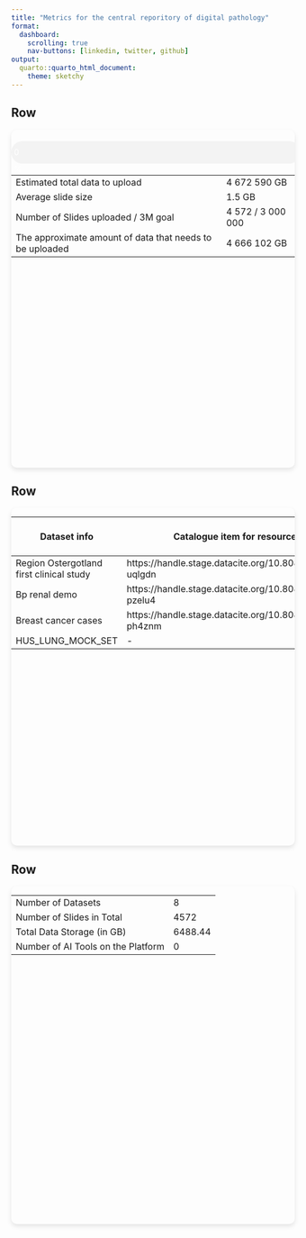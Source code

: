 ```yaml
---
title: "Metrics for the central reporitory of digital pathology"
format: 
  dashboard:
    scrolling: true
    nav-buttons: [linkedin, twitter, github]
output:
  quarto::quarto_html_document:
    theme: sketchy
---
```


##  Row {height=50%}
::: {.card title="Progress Bar"}
```{=html}
<head>
    <meta charset="UTF-8">
    <meta name="viewport" content="width=device-width, initial-scale=1.0">
</head>
<body>
    <div class="progress-container">
        <div class="progress-bar" id="progress-bar">0%</div>
    </div>
    <table>
        <tr>
            <td>Estimated total data to upload</td>
            <td>4 672 590 GB</td>
        </tr>
        <tr>
            <td>Average slide size</td>
            <td>1.5 GB</td>
        </tr>
        <tr>
            <td>Number of Slides uploaded / 3M goal</td>
            <td>4 572 / 3 000 000</td>
        </tr>
        <tr>
            <td>The approximate amount of data that needs to be uploaded</td>
            <td>4 666 102 GB</td>
        </tr>
    </table>
    <script>
        const totalSlides = 3000000;
        const currentSlides = 38570;
        const progressPercentage = (currentSlides / totalSlides) * 100;
        const progressBar = document.getElementById('progress-bar');
        progressBar.style.width = progressPercentage + '%';
        progressBar.textContent = progressPercentage.toFixed(2) + '%';
    </script>
</body>
```
:::


##  Row {height=50%}
::: {.card title="Datasets"}
```{=html}
<table>
  <thead>
    <tr>
      <th>Dataset info</th>
      <th>Catalogue item for resource</th>
      <th>Number of slides</th>
    </tr>
  </thead>
  <tbody>
    <tr>
      <td>Region Ostergotland first clinical study</td>
      <td>https://handle.stage.datacite.org/10.80869/uwsu-uqlgdn</td>
      <td>76 (+361)</td>
    </tr>
    <tr>
      <td>Bp renal demo</td>
      <td>https://handle.stage.datacite.org/10.80869/cw8i-pzelu4</td>
      <td>26</td>
    </tr>
    <tr>
      <td>Breast cancer cases</td>
      <td>https://handle.stage.datacite.org/10.80869/jkju-ph4znm</td>
      <td>590</td>
    </tr>
    <tr>
      <td>HUS_LUNG_MOCK_SET</td>
      <td>-</td>
      <td>46</td>
    </tr>
  </tbody>
</table>
```
:::

##  Row {height=50%}
::: {.card title="Numbers"}
```{=html}
<table>
    <tr>
      <td>Number of Datasets</td>
      <td>8</td>
    </tr>
    <tr>
      <td>Number of Slides in Total</td>
      <td>4572</td>
    </tr>
    <tr>
      <td>Total Data Storage (in GB)</td>
      <td>6488.44</td>
    </tr>
    <tr>
      <td>Number of AI Tools on the Platform</td>
      <td>0</td>
    </tr>
</table>
```
:::

<style>
  .progress-container {
    width: 100%;
    background-color: #f3f3f3;
    border-radius: 25px;
    padding: 5px;
    margin: 20px 0;
  }
  .progress-bar {
    width: 0;
    height: 30px;
    background-color: #4caf50;
    border-radius: 25px;
    text-align: center;
    line-height: 30px;
    color: white;
    transition: width 0.5s;
  }
  .dashboard {
    display: flex;
    justify-content: space-around;
    flex-wrap: wrap;
  }
  .card {
    height: 600px;
    margin-bottom: 20px;
    box-shadow: 0 4px 8px rgba(0, 0, 0, 0.1);
    border-radius: 10px;
    overflow: hidden;
  }
  .card-header {
    background-color: #007bff;
    color: white;
    padding: 10px;
    text-align: center;
    font-weight: bold;
  }
  ul {
    list-style-type: none;
    padding: 0;
  }
  li {
    margin-bottom: 10px;
  }
</style>
